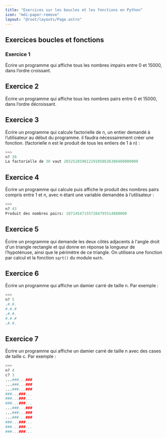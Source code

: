 ```yaml
---
title: "Exercices sur les boucles et les fonctions en Python"
icon: "mdi:paper-remove"
layout: "@root/layouts/Page.astro"
---
```


## Exercices boucles et fonctions

### Exercice 1

Écrire un programme qui affiche tous les nombres impairs entre 0 et 15000,
dans l’ordre croissant.

## Exercice 2

Écrire un programme qui affiche tous les nombres pairs entre 0 et 15000, dans
l’ordre décroissant.

## Exercice 3

Écrire un programme qui calcule factorielle de n, un entier demandé à
l’utilisateur au début du programme. il faudra nécessairement créer une
fonction. (factorielle n est le produit de tous les entiers de 1 à n) :

```py
>>>
n? 30
La factorielle de 30 vaut 265252859812191058636308480000000
```

## Exercice 4

Écrire un programme qui calcule puis affiche le produit des nombres pairs
compris entre 1 et n, avec n étant une variable demandée à l’utilisateur :

```py
>>>
n? 43
Produit des nombres pairs: 107145471557284795514880000
```

## Exercice 5

Écrire un programme qui demande les deux côtés adjacents à l'angle droit d'un
triangle rectangle et qui donne en réponse la longueur de l’hypoténuse, ainsi
que le périmètre de ce triangle. On utilisera une fonction par calcul et la
fonction `sqrt()` du module `math`.

## Exercice 6

Écrire un programme qui affiche un damier carré de taille n. Par exemple :

```py
>>>
n? 5
.#.#.
#.#.#
.#.#.
#.#.#
.#.#.
```

## Exercice 7

Écrire un programme qui affiche un damier carré de taille n avec des cases de
taille c. Par exemple :

    
```py
>>>
n? 4
c? 3
...###...###
...###...###
...###...###
###...###...
###...###...
###...###...
...###...###
...###...###
...###...###
###...###...
###...###...
###...###...
```
